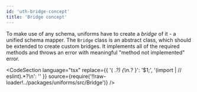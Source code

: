 ```yaml
---
id: 'uth-bridge-concept'
title: 'Bridge concept'
---
```



To make use of any schema, uniforms have to create a _bridge_ of it - a unified schema mapper. The `Bridge` class is an abstract class, which should be extended to create custom bridges. It implements all of the required methods and throws an error with meaningful "method not implemented" error.

<CodeSection
  language="tsx"
  replace={{ '(  .*?) {\n.*?  }': '$1;', '(import |  // eslint).*?\n': '' }}
  source={require('!!raw-loader!../packages/uniforms/src/Bridge')}
/>
